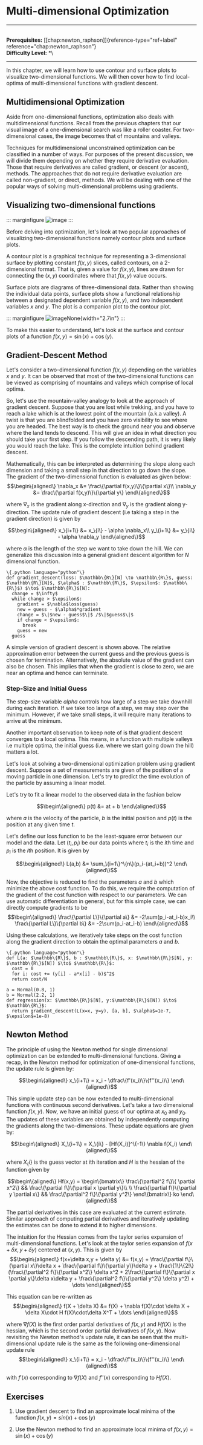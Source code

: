 # Multi-dimensional Optimization 

------------------------------------------------------------------------

\
**Prerequisites:**
[\[chap:newton_raphson\]]\{reference-type="ref+label"
reference="chap:newton_raphson"\}\
**Difficulty Level:** \*\

------------------------------------------------------------------------

In this chapter, we will learn how to use contour and surface plots to
visualize two-dimensional functions. We will then cover how to find
local-optima of multi-dimensional functions with gradient descent.

## Multidimensional Optimization

Aside from one-dimensional functions, optimization also deals with
multidimensional functions. Recall from the previous chapters that our
visual image of a one-dimensional search was like a roller coaster. For
two-dimensional cases, the image becomes that of mountains and valleys.

Techniques for multidimensional unconstrained optimization can be
classified in a number of ways. For purposes of the present discussion,
we will divide them depending on whether they require derivative
evaluation. Those that require derivatives are called gradient, or
descent (or ascent), methods. The approaches that do not require
derivative evaluation are called non-gradient, or direct, methods. We
will be dealing with one of the popular ways of solving
multi-dimensional problems using gradients.

## Visualizing two-dimensional functions

::: marginfigure
![image](/figures/part1b/multidimensional_optimization/contour0.png)
:::

Before delving into optimization, let's look at two popular approaches
of visualizing two-dimensional functions namely contour plots and
surface plots.

A contour plot is a graphical technique for representing a 3-dimensional
surface by plotting constant $f(x,y)$ slices, called contours, on a
2-dimensional format. That is, given a value for $f(x,y)$, lines are
drawn for connecting the ($x,y$) coordinates where that $f(x,y)$ value
occurs.

Surface plots are diagrams of three-dimensional data. Rather than
showing the individual data points, surface plots show a functional
relationship between a designated dependent variable $f(x,y)$, and two
independent variables $x$ and $y$. The plot is a companion plot to the
contour plot.

::: marginfigure
![image](/figures/part1b/multidimensional_optimization/surface.png)None\{width="2.7in"\}
:::

To make this easier to understand, let's look at the surface and contour
plots of a function $f(x,y) = \sin(x) + \cos(y)$.

## Gradient-Descent Method

Let's consider a two-dimensional function $f(x,y)$ depending on the
variables $x$ and $y$. It can be observed that most of the
two-dimensional functions can be viewed as comprising of mountains and
valleys which comprise of local optima.

So, let's use the mountain-valley analogy to look at the approach of
gradient descent. Suppose that you are lost while trekking, and you have
to reach a lake which is at the lowest point of the mountain (a.k.a
valley). A twist is that you are blindfolded and you have zero
visibility to see where you are headed. The best way is to check the
ground near you and observe where the land tends to descend. This will
give an idea in what direction you should take your first step. If you
follow the descending path, it is very likely you would reach the lake.
This is the complete intuition behind gradient descent.

Mathematically, this can be interpreted as determining the slope along
each dimension and taking a small step in that direction to go down the
slope. The gradient of the two-dimensional function is evaluated as
given below: $$\begin\{aligned\}
\nabla_x &= \frac\{\partial f(x,y)\}\{\partial x\}\\
\nabla_y &= \frac\{\partial f(x,y)\}\{\partial y\}
\end\{aligned\}$$

where $\nabla_x$ is the gradient along x-direction and $\nabla_y$ is the
gradient along y-direction. The update rule of gradient descent (i.e
taking a step in the gradient direction) is given by

$$\begin\{aligned\}
x_\{i+1\} &= x_\{i\} - \alpha \nabla_x\\
y_\{i+1\} &= y_\{i\} - \alpha \nabla_y
\end\{aligned\}$$

where $\alpha$ is the length of the step we want to take down the hill.
We can generalize this discussion into a general gradient descent
algorithm for $N$ dimensional function.

```
\{.python language="python"\}
def gradient_descent(loss: $\mathbb\{R\}[N] \to \mathbb\{R\}$, guess: $\mathbb\{R\}[N]$, $\alpha$ : $\mathbb\{R\}$, $\epsilon$: $\mathbb\{R\}$) $\to$ $\mathbb\{R\}$[N]:
  change = $\infty$
  while change > $\epsilon$:
    gradient = $\nabla$loss(guess)
    new = guess - $\alpha$*gradient
    change = $\|$new - guess$\|$ /$\|$guess$\|$
    if change < $\epsilon$:
      break
    guess = new
  guess
```

A simple version of gradient descent is shown above. The relative
approximation error between the current guess and the previous guess is
chosen for termination. Alternatively, the absolute value of the
gradient can also be chosen. This implies that when the gradient is
close to zero, we are near an optima and hence can terminate.

### Step-Size and Initial Guess

The step-size variable $alpha$ controls how large of a step we take
downhill during each iteration. If we take too large of a step, we may
step over the minimum. However, if we take small steps, it will require
many iterations to arrive at the minimum.

Another important observation to keep note of is that gradient descent
converges to a local optima. This means, in a function with multiple
valleys i.e multiple optima, the initial guess (i.e. where we start
going down the hill) matters a lot.

Let's look at solving a two-dimensional optimization problem using
gradient descent. Suppose a set of measurements are given of the
position of a moving particle in one dimension. Let's try to predict the
time evolution of the particle by assuming a linear model.

Let's try to fit a linear model to the observed data in the fashion
below

$$\begin\{aligned\}
p(t) &= at + b
\end\{aligned\}$$

where $a$ is the velocity of the particle, $b$ is the initial position
and $p(t)$ is the position at any given time $t$.

Let's define our loss function to be the least-square error between our
model and the data. Let $(t_i,p_i)$ be our data points where $t_i$ is
the $i$th time and $p_i$ is the $i$th position. It is given by

$$\begin\{aligned\}
L(a,b) &= \sum_\{i=1\}^\{n\}(p_i-(at_i+b))^2
\end\{aligned\}$$

Now, the objective is reduced to find the parameters $a$ and $b$ which
minimize the above cost function. To do this, we require the computation
of the gradient of the cost function with respect to our parameters. We
can use automatic differentiation in general, but for this simple case,
we can directly compute gradients to be $$\begin\{aligned\}
\frac\{\partial L\}\{\partial a\} &= -2\sum(p_i-at_i-b)x_i\\
\frac\{\partial L\}\{\partial b\} &= -2\sum(p_i-at_i-b)
\end\{aligned\}$$

Using these calculations, we iteratively take steps on the cost function
along the gradient direction to obtain the optimal parameters $a$ and
$b$.

```
\{.python language="python"\}
def L(a: $\mathbb\{R\}$, b : $\mathbb\{R\}$, x: $\mathbb\{R\}$[N], y: $\mathbb\{R\}$[N]) $\to$ $\mathbb\{R\}$:
  cost = 0
  for i: cost += (y[i] - a*x[i] - b)$^2$
  return cost/N

a = Normal(0.8, 1)
b = Normal(2.2, 1)
def regression(x: $\mathbb\{R\}$[N], y:$\mathbb\{R\}$[N]) $\to$ $\mathbb\{R\}$:   
  return gradient_descent(L(x=x, y=y), [a, b], $\alpha$=1e-7, $\epsilon$=1e-8)
```

## Newton Method

The principle of using the Newton method for single dimensional
optimization can be extended to multi-dimensional functions. Giving a
recap, in the Newton method for optimization of one-dimensional
functions, the update rule is given by:

$$\begin\{aligned\}
x_\{i+1\} = x_i - \dfrac\{f'(x_i)\}\{f''(x_i)\}
\end\{aligned\}$$

This simple update step can be now extended to multi-dimensional
functions with continuous second derivatives. Let's take a two
dimensional function $f(x,y)$. Now, we have an initial guess of our
optima at $x_0$ and $y_0$. The updates of these variables are obtained
by independently computing the gradients along the two-dimensions. These
update equations are given by:

$$\begin\{aligned\}
X_\{i+1\}  = X_\{i\} - [Hf(X_i)]^\{-1\} \nabla f(X_i)
\end\{aligned\}$$

where $X_\{i\}$ is the guess vector at $i$th iteration and $H$ is the
hessian of the function given by

$$\begin\{aligned\}
Hf(x,y) = 
\begin\{bmatrix\}
\frac\{\partial^2 f\}\{ \partial x^2\} && \frac\{\partial f\}\{\partial x \partial y\}\\ \\
\frac\{\partial f\}\{\partial y \partial x\} && \frac\{\partial^2 f\}\{\partial y^2\}
\end\{bmatrix\}
ko
\end\{aligned\}$$

The partial derivatives in this case are evaluated at the current
estimate. Similar approach of computing partial derivatives and
iteratively updating the estimates can be done to extend it to higher
dimensions.

The intuition for the Hessian comes from the taylor series expansion of
multi-dimensional functions. Let's look at the taylor series expansion
of $f(x+\delta x,y + \delta y)$ centered at $(x,y)$. This is given by
$$\begin\{aligned\}
f(x+\delta x,y + \delta y) &= f(x,y) + \frac\{\partial f\}\{\partial x\}\delta x + \frac\{\partial f\}\{\partial y\}\delta y + \frac\{1\}\{2!\}(\frac\{\partial^2 f\}\{\partial x^2\} \delta x^2 + 2\frac\{\partial f\}\{\partial x \partial y\}\delta x\delta y  + \frac\{\partial^2 f\}\{\partial y^2\} \delta y^2) + \dots
\end\{aligned\}$$

This equation can be re-written as $$\begin\{aligned\}
f(X + \delta X) &= f(X) + \nabla f(X)\cdot \delta X + \delta X\cdot H f(X)\cdot\delta X^T  + \dots
\end\{aligned\}$$

where $\nabla f(X)$ is the first order partial derivatives of $f(x,y)$
and $Hf(X)$ is the hessian, which is the second order partial
derivatives of $f(x,y)$. Now revisiting the Newton method's update rule,
it can be seen that the multi-dimensional update rule is the same as the
following one-dimensional update rule $$\begin\{aligned\}
x_\{i+1\} = x_i - \dfrac\{f'(x_i)\}\{f''(x_i)\} 
\end\{aligned\}$$

with $f'(x)$ corresponding to $\nabla f(X)$ and $f''(x)$ corresponding
to $Hf(X)$.

## Exercises

1.  Use gradient descent to find an approximate local minima of the
    function $f(x,y) = sin(x) + \cos(y)$

2.  Use the Newton method to find an approximate local minima of
    $f(x, y) = \sin(x) + \cos(y)$
